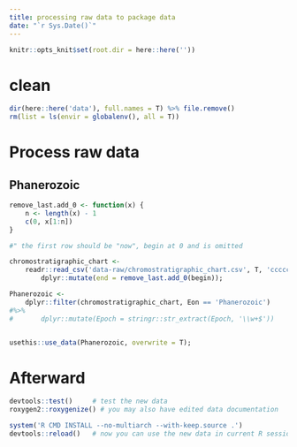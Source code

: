```yaml
---
title: processing raw data to package data
date: "`r Sys.Date()`"
---
```


```r
knitr::opts_knit$set(root.dir = here::here(''))
```



# clean

```r
dir(here::here('data'), full.names = T) %>% file.remove()
rm(list = ls(envir = globalenv(), all = T))
```



# Process raw data

## Phanerozoic

```r
remove_last.add_0 <- function(x) {
	n <- length(x) - 1
	c(0, x[1:n])
}

#" the first row should be "now", begin at 0 and is omitted

chromostratigraphic_chart <-
	readr::read_csv('data-raw/chromostratigraphic_chart.csv', T, 'cccccncc') %>%
		dplyr::mutate(end = remove_last.add_0(begin));

Phanerozoic <-
	dplyr::filter(chromostratigraphic_chart, Eon == 'Phanerozoic')
#%>%
#		dplyr::mutate(Epoch = stringr::str_extract(Epoch, '\\w+$'))


usethis::use_data(Phanerozoic, overwrite = T);
```



# Afterward

```r
devtools::test()     # test the new data
roxygen2::roxygenize() # you may also have edited data documentation

system('R CMD INSTALL --no-multiarch --with-keep.source .')
devtools::reload()   # now you can use the new data in current R session 
```
